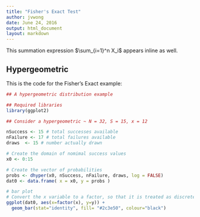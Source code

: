 ```yaml
---
title: "Fisher's Exact Test"
author: jvwong
date: June 24, 2016
output: html_document
layout: markdown
---
```


This summation expression $\sum_{i=1}^n X_i$ appears inline as well.

## Hypergeometric
This is the code for the Fisher's Exact example:
```r
## A hypergeometric distribution example

## Required libraries
library(ggplot2)

## Consider a hypergeometric ~ N = 32, S = 15, x = 12

nSuccess <- 15 # total successes available
nFailure <- 17 # total failures available
draws  <- 15 # number actually drawn

# Create the domain of nomimal success values
x0 <- 0:15

# Create the vector of probabilities
probs <- dhyper(x0, nSuccess, nFailure, draws, log = FALSE)
dat0 <- data.frame( x = x0, y = probs )

# bar plot
# Convert the x variable to a factor, so that it is treated as discrete
ggplot(dat0, aes(x=factor(x), y=y)) +
  geom_bar(stat="identity", fill= "#2c3e50", colour="black")
```
